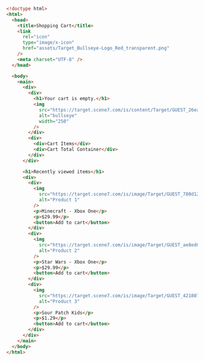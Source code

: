 
<FileTree>
  <FileTree.File name="index.html" />
  <FileTree.File name="index.css" />
</FileTree>

```html filename="index.html"
<!doctype html>
<html>
  <head>
    <title>Shopping Cart</title>
    <link
      rel="icon"
      type="image/x-icon"
      href="assets/Target_Bullseye-Logo_Red_transparent.png"
    />
    <meta charset="UTF-8" />
  </head>

  <body>
    <main>
      <div>
        <div>
          <h1>Your cart is empty.</h1>
          <img
            src="https://target.scene7.com/is/content/Target/GUEST_26eaf754-af71-48ba-9286-d884b7fed1d8"
            alt="bullseye"
            width="250"
          />
        </div>
        <div>
          <div>Cart Items</div>
          <div>Cart Total Container</div>
        </div>
      </div>

      <h1>Recently viewed items</h1>
      <div>
        <div>
          <img
            src="https://target.scene7.com/is/image/Target/GUEST_780d12cc-79ae-474b-a4a3-0de8477746f5?qlt=65&fmt=webp&hei=154&wid=154"
            alt="Product 1"
          />
          <p>Minecraft - Xbox One</p>
          <p>$29.99</p>
          <button>Add to cart</button>
        </div>
        <div>
          <img
            src="https://target.scene7.com/is/image/Target/GUEST_ae8ed07e-fca7-47fb-9210-c4dbd739f6ec?qlt=65&fmt=webp&hei=154&wid=154"
            alt="Product 2"
          />
          <p>Star Wars - Xbox One</p>
          <p>$29.99</p>
          <button>Add to cart</button>
        </div>
        <div>
          <img
            src="https://target.scene7.com/is/image/Target/GUEST_421807fd-cbe0-4b54-8e86-ccaed1dfca4d?qlt=65&fmt=webp&hei=154&wid=154"
            alt="Product 3"
          />
          <p>Sour Patch Kids</p>
          <p>$1.29</p>
          <button>Add to cart</button>
        </div>
      </div>
    </main>
  </body>
</html>
```
